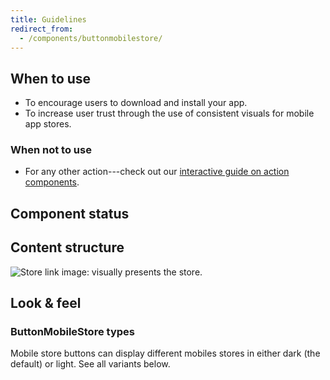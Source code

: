 ```yaml
---
title: Guidelines
redirect_from:
  - /components/buttonmobilestore/
---
```


<ReactExample exampleId="ButtonMobileStore-default" />

## When to use

- To encourage users to download and install your app.
- To increase user trust through the use of consistent visuals for mobile app stores.

### When not to use

- For any other action---check out our [interactive guide on action components](/guides/using-button-type-components/).

## Component status

<ComponentStatus component="ButtonMobileStore" />

## Content structure

![Store link image: visually presents the store.](fileId:4QJZqvBvRrLu6t9mwObCkA;nodeId:762%3A320)

## Look & feel

### ButtonMobileStore types

Mobile store buttons can display different mobiles stores
in either dark (the default) or light.
See all variants below.

<ReactExample exampleId="ButtonMobileStore-types" />
